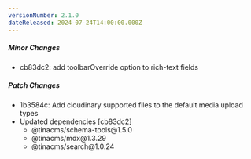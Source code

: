 ```yaml
---
versionNumber: 2.1.0
dateReleased: 2024-07-24T14:00:00.000Z
---
```


##### Minor Changes

* cb83dc2: add toolbarOverride option to rich-text fields

##### Patch Changes

* 1b3584c: Add cloudinary supported files to the default media upload types
* Updated dependencies \[cb83dc2]
  * @tinacms/schema-tools\@1.5.0
  * @tinacms/mdx\@1.3.29
  * @tinacms/search\@1.0.24
